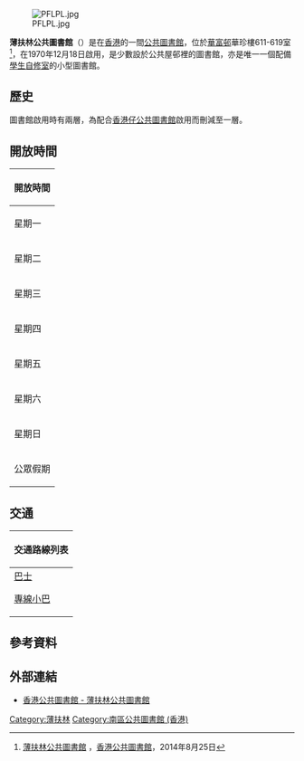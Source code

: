 {{refimprove|time=2019-09-16T08:11:17+00:00}}
[[File:PFLPL.jpg|thumb]]

'''薄扶林公共圖書館'''（{{lang-en|Pok Fu Lam Public Library}}）是在[[香港|香港]]的一間[[公共圖書館|公共圖書館]]，位於[[華富邨|華富邨]]華珍樓611-619室<ref>[http://www.hkpl.gov.hk/tc/locations/southern/library/pok-fu-lam.html 薄扶林公共圖書館] {{Wayback|url=http://www.hkpl.gov.hk/tc/locations/southern/library/pok-fu-lam.html |date=20141210072113 }}，[[香港公共圖書館|香港公共圖書館]]，2014年8月25日</ref>，在1970年12月18日啟用，是少數設於公共屋邨裡的圖書館，亦是唯一一個配備[[學生自修室|學生自修室]]的小型圖書館。

==歷史==
圖書館啟用時有兩層，為配合[[香港仔公共圖書館|香港仔公共圖書館]]啟用而刪減至一層。

==開放時間==
{| class="wikitable" style="text-align: left"
! colspan="3" | 開放時間
|- 
| 星期一|| colspan="2" | 1000-1900
|-
| 星期二|| colspan="2" | 1000-1900
|-
| 星期三|| colspan="2" | 1000-1900
|-
| 星期四|| colspan="2" | 休息
|-
| 星期五|| colspan="2" | 1000-1900
|-
| 星期六|| colspan="2" | 1000-1700
|-
| 星期日|| colspan="2" | 1000-1700
|-
| 公眾假期|| colspan="2" | 1000-1300
|}

==交通==
{| class="mw-collapsible mw-collapsed wikitable" style="background:white; margin: 0 auto; width: auto;" 
! 交通路線列表
|-
|
;[[香港巴士|巴士]]
{{港島巴士簡單列表|4|4X|33X|40|40M|40P|41A|42|42C|43M|48|73|73P|91A|94A}}
{{過海隧道巴士簡單列表|170|970|N170}}{{大嶼山巴士簡單列表|A10|NA10}}
;[[香港小巴|專線小巴]]
{{港島專線小巴簡單列表|23|23M|31|63|63A}}
|}

==參考資料==
<references />

==外部連結==
*[https://www.hkpl.gov.hk/tc/locations/southern/library/pok-fu-lam.html 香港公共圖書館 - 薄扶林公共圖書館] {{Wayback|url=https://www.hkpl.gov.hk/tc/locations/southern/library/pok-fu-lam.html |date=20180705204147 }}

{{香港公共圖書館}}
{{Public-Library-HK}}

[[Category:薄扶林|Category:薄扶林]]
[[Category:南區公共圖書館_(香港)|Category:南區公共圖書館 (香港)]]